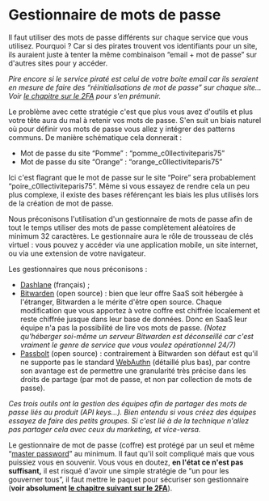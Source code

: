 # Gestionnaire de mots de passe

Il faut utiliser des mots de passe différents sur chaque service que vous utilisez. Pourquoi ? Car si des pirates trouvent vos identifiants pour un site, ils auraient juste à tenter la même combinaison “email + mot de passe” sur d'autres sites pour y accéder.

_Pire encore si le service piraté est celui de votre boite email car ils seraient en mesure de faire des “réinitialisations de mot de passe” sur chaque site… Voir [le chapitre sur le 2FA](#fa-security-keys) pour s'en prémunir._

Le problème avec cette stratégie c'est que plus vous avez d'outils et plus votre tête aura du mal à retenir vos mots de passe. S'en suit un biais naturel où pour définir vos mots de passe vous allez y intégrer des patterns communs. De manière schématique cela donnerait :

- Mot de passe du site “Pomme” : “pomme_c0llectiviteparis75”
- Mot de passe du site “Orange” : “orange_c0llectiviteparis75”

Ici c'est flagrant que le mot de passe sur le site “Poire” sera probablement “poire_c0llectiviteparis75”. Même si vous essayez de rendre cela un peu plus complexe, il existe des bases référençant les biais les plus utilisés lors de la création de mot de passe.

Nous préconisons l'utilisation d'un gestionnaire de mots de passe afin de tout le temps utiliser des mots de passe complètement aléatoires de minimum 32 caractères. Le gestionnaire aura le rôle de trousseau de clés virtuel : vous pouvez y accéder via une application mobile, un site internet, ou via une extension de votre navigateur.

Les gestionnaires que nous préconisons :

- [Dashlane](https://www.dashlane.com/) (français) ;
- [Bitwarden](https://bitwarden.com/) (open source) : bien que leur offre SaaS soit hébergée à l'étranger, Bitwarden a le mérite d'être open source. Chaque modification que vous apportez à votre coffre est chiffrée localement et reste chiffrée jusque dans leur base de données. Donc en SaaS leur équipe n'a pas la possibilité de lire vos mots de passe. _(Notez qu'héberger soi-même un serveur Bitwarden est déconseillé car c'est vraiment le genre de service que vous voulez opérationnel 24/7)_
- [Passbolt](https://www.passbolt.com/) (open source) : contrairement à Bitwarden son défaut est qu'il ne supporte pas le standard [WebAuthn](https://webauthn.io/) (détaillé plus bas), par contre son avantage est de permettre une granularité très précise dans les droits de partage (par mot de passe, et non par collection de mots de passe).

_Ces trois outils ont la gestion des équipes afin de partager des mots de passe liés au produit (API keys…). Bien entendu si vous créez des équipes essayez de faire des petits groupes. Si c'est lié à de la technique n'allez pas partager cela avec ceux du marketing, et vice-versa._

Le gestionnaire de mot de passe (coffre) est protégé par un seul et même “[master password](<https://en.wikipedia.org/wiki/Master_Password_(algorithm)>)” au minimum. Il faut qu'il soit compliqué mais que vous puissiez vous en souvenir. Vous vous en doutez, **en l'état ce n'est pas suffisant,** il est risqué d'avoir une simple stratégie de “un pour les gouverner tous”, il faut mettre le paquet pour sécuriser son gestionnaire (**voir absolument [le chapitre suivant sur le 2FA](#fa-security-keys)**).
